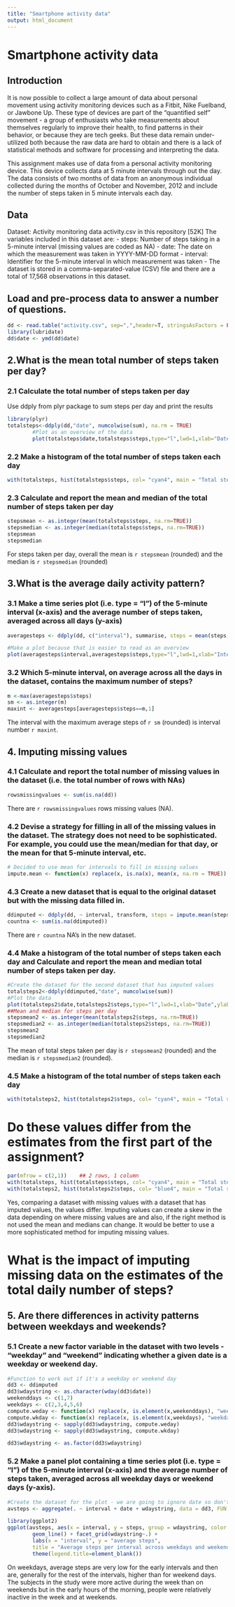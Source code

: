 ```yaml
---
title: "Smartphone activity data"
output: html_document
---
```

# Smartphone activity data
## Introduction
It is now possible to collect a large amount of data about personal movement using activity monitoring devices such as a Fitbit, Nike Fuelband, or Jawbone Up. These type of devices are part of the "quantified self" movement - a group of enthusiasts who take measurements about themselves regularly to improve their health, to find patterns in their behavior, or because they are tech geeks. But these data remain under-utilized both because the raw data are hard to obtain and there is a lack of statistical methods and software for processing and interpreting the data.

This assignment makes use of data from a personal activity monitoring device. This device collects data at 5 minute intervals through out the day. The data consists of two months of data from an anonymous individual collected during the months of October and November, 2012 and include the number of steps taken in 5 minute intervals each day.

## Data
Dataset: Activity monitoring data  activity.csv in this repository [52K]
The variables included in this dataset are:
- steps: Number of steps taking in a 5-minute interval (missing values are coded as NA)
- date: The date on which the measurement was taken in YYYY-MM-DD format
- interval: Identifier for the 5-minute interval in which measurement was taken
- The dataset is stored in a comma-separated-value (CSV) file and there are a total of 17,568 observations in this dataset.

## Load and pre-process data to answer a number of questions.

```r
dd <- read.table("activity.csv", sep=",",header=T, stringsAsFactors = FALSE)
library(lubridate)
dd$date <- ymd(dd$date)
```


## 2.What is the mean total number of steps taken per day?

### 2.1 Calculate the total number of steps taken per day
Use ddply from plyr package to sum steps per day and print the results

```r
library(plyr)
totalsteps<-ddply(dd,"date", numcolwise(sum), na.rm = TRUE)
        #Plot as an overview of the data
        plot(totalsteps$date,totalsteps$steps,type="l",lwd=1,xlab="Date",ylab="Total steps",main="Total steps per day")
```

### 2.2 Make a histogram of the total number of steps taken each day
```r
with(totalsteps, hist(totalsteps$steps, col= "cyan4", main = "Total steps", xlab = "Steps"))
```

### 2.3 Calculate and report the mean and median of the total number of steps taken per day
```r
stepsmean <- as.integer(mean(totalsteps$steps, na.rm=TRUE))
stepsmedian <- as.integer(median(totalsteps$steps, na.rm=TRUE))
stepsmean
stepsmedian
```


For steps taken per day, overall the mean is `r stepsmean` (rounded) and the median is `r stepsmedian` (rounded)



## 3.What is the average daily activity pattern?
### 3.1 Make a time series plot (i.e. type = "l") of the 5-minute interval (x-axis) and the average number of steps taken, averaged across all days (y-axis)
```r
averagesteps <- ddply(dd, c("interval"), summarise, steps = mean(steps, na.rm=TRUE))

#Make a plot because that is easier to read as an overview
plot(averagesteps$interval,averagesteps$steps,type="l",lwd=1,xlab="Interval",ylab="Average steps",main="Average steps per 5-minute interval")
```

### 3.2 Which 5-minute interval, on average across all the days in the dataset, contains the maximum number of steps?
```r
m <-max(averagesteps$steps)
sm <- as.integer(m)
maxint <- averagesteps[averagesteps$steps==m,1]
```

The interval with the maximum average steps of `r sm` (rounded) is interval number `r maxint`.



## 4. Imputing missing values
### 4.1 Calculate and report the total number of missing values in the dataset (i.e. the total number of rows with NAs)
```r
rowsmissingvalues <- sum(is.na(dd))
```
There are `r rowsmissingvalues` rows missing values (NA).

### 4.2 Devise a strategy for filling in all of the missing values in the dataset. The strategy does not need to be sophisticated. For example, you could use the mean/median for that day, or the mean for that 5-minute interval, etc.
```r
# Decided to use mean for intervals to fill in missing values
impute.mean <- function(x) replace(x, is.na(x), mean(x, na.rm = TRUE))
```

### 4.3 Create a new dataset that is equal to the original dataset but with the missing data filled in.
```r
ddimputed <- ddply(dd, ~ interval, transform, steps = impute.mean(steps))
countna <- sum(is.na(ddimputed))
```

There are `r countna` NA's in the new dataset.


### 4.4 Make a histogram of the total number of steps taken each day and Calculate and report the mean and median total number of steps taken per day.
```r
#Create the dataset for the second dataset that has imputed values
totalsteps2<-ddply(ddimputed,"date", numcolwise(sum))
#Plot the data
plot(totalsteps2$date,totalsteps2$steps,type="l",lwd=1,xlab="Date",ylab="Total steps",main="Total steps per day")
##Mean and median for steps per day
stepsmean2 <- as.integer(mean(totalsteps2$steps, na.rm=TRUE))
stepsmedian2 <- as.integer(median(totalsteps2$steps, na.rm=TRUE))
stepsmean2
stepsmedian2
```

The mean of total steps taken per day is `r stepsmean2` (rounded) and the median is `r stepsmedian2` (rounded).

### 4.5 Make a histogram of the total number of steps taken each day
```r
with(totalsteps2, hist(totalsteps2$steps, col= "cyan4", main = "Total steps", xlab = "Steps"))
```

# Do these values differ from the estimates from the first part of the assignment?
```r
par(mfrow = c(2,1))    ## 2 rows, 1 column
with(totalsteps, hist(totalsteps$steps, col= "cyan4", main = "Total steps using data with NA values", xlab = "Steps"))
with(totalsteps2, hist(totalsteps2$steps, col= "blue4", main = "Total steps using data with imputed values", xlab = "Steps"))
```


Yes, comparing a dataset with missing values with a dataset that has imputed values, the values differ.
Imputing values can create a skew in the data depending on where missing values are and also, if the right method is not used the mean and medians can change.  It would be better to use a more sophisticated method for imputing missing values.


# What is the impact of imputing missing data on the estimates of the total daily number of steps?

## 5. Are there differences in activity patterns between weekdays and weekends?

### 5.1 Create a new factor variable in the dataset with two levels - "weekday" and "weekend" indicating whether a given date is a weekday or weekend day.

```r
#Function to work out if it's a weekday or weekend day
dd3 <- ddimputed
dd3$wdaystring <- as.character(wday(dd3$date))
weekenddays <- c(1,7)
weekdays <- c(2,3,4,5,6)
compute.weday <- function(x) replace(x, is.element(x,weekenddays), "weekend")
compute.wkday <- function(x) replace(x, is.element(x,weekdays), "weekday")
dd3$wdaystring <- sapply(dd3$wdaystring, compute.weday)
dd3$wdaystring <- sapply(dd3$wdaystring, compute.wkday)

dd3$wdaystring <- as.factor(dd3$wdaystring)
```


### 5.2 Make a panel plot containing a time series plot (i.e. type = "l") of the 5-minute interval (x-axis) and the average number of steps taken, averaged across all weekday days or weekend days (y-axis).
```r
#Create the dataset for the plot - we are going to ignore date so don't worry about it being part of the summary.
avsteps <- aggregate(. ~ interval + date + wdaystring, data = dd3, FUN = mean)

library(ggplot2)
ggplot(avsteps, aes(x = interval, y = steps, group = wdaystring, color = wdaystring), lwd = 1.3) +
        geom_line() + facet_grid(wdaystring~.) +
        labs(x = "interval", y = "average steps", 
        title = "Average steps per interval across weekdays and weekends") +
        theme(legend.title=element_blank())
```


On weekdays, average steps are very low for the early intervals and then are, generally for the rest of the intervals, higher than for weekend days.  The subjects in the study were more active during the week than on weekends but in the early hours of the morning, people were relatively inactive in the week and at weekends.


